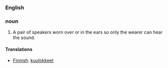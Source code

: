===English===

===noun===
# A pair of speakers worn over or in the ears so only the wearer can hear the sound.

====Translations====
*[[Finnish]]: [[kuulokkeet]]